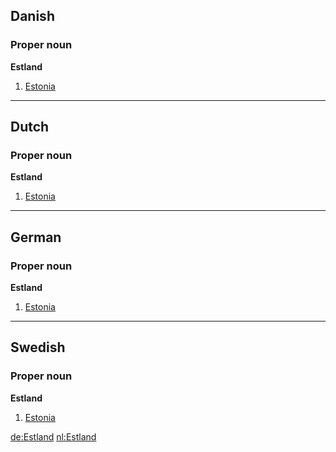 ==Danish==
===Proper noun===
'''Estland'''

# [[Estonia]]

----
==Dutch==
===Proper noun===
'''Estland'''

# [[Estonia]]

----

==German==
===Proper noun===
'''Estland'''

# [[Estonia]]

----

==Swedish==
===Proper noun===
'''Estland'''

# [[Estonia]]

[[de:Estland]]
[[nl:Estland]]